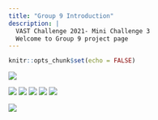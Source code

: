 ```yaml
---
title: "Group 9 Introduction"
description: |
  VAST Challenge 2021- Mini Challenge 3
  Welcome to Group 9 project page
---
```

```r
knitr::opts_chunk$set(echo = FALSE)
```

![](image/Userguide_1.jpg)

![](image/Userguide_2.jpg)
![](image/Userguide_3.jpg)
![](image/Userguide_4.jpg)
![](image/Userguide_5.jpg)
![](image/Userguide_6.jpg)

![](image/Userguide_7.jpg)


